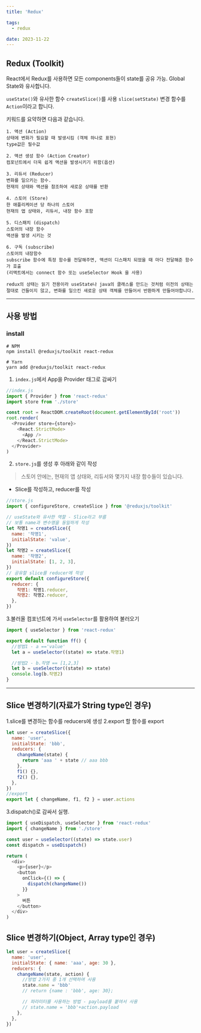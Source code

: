 ```yaml
---
title: 'Redux'

tags:
  - redux

date: 2023-11-22
---
```


## Redux (Toolkit)

React에서 Redux를 사용하면 모든 components들이 state를 공유 가능.
Global State와 유사합니다.

`useState()`와 유사한 함수 `createSlice()`를 사용
`slice(setState)` 변경 함수를 `Action`이라고 합니다.

키워드를 요약하면 다음과 같습니다.

```:keyword
1. 액션 (Action)
상태에 변화가 필요할 때 발생시킴 (객체 하나로 표현)
type값은 필수값

2. 액션 생성 함수 (Action Creator)
컴포넌트에서 더욱 쉽게 액션을 발생시키기 위함(옵션)

3. 리듀서 (Reducer)
변화를 일으키는 함수. 
현재의 상태와 액션을 참조하여 새로운 상태를 반환

4. 스토어 (Store)
한 애플리케이션 당 하나의 스토어
현재의 앱 상태와, 리듀서, 내장 함수 포함

5. 디스패치 (dispatch)
스토어의 내장 함수
액션을 발생 시키는 것

6. 구독 (subscribe)
스토어의 내장함수
subscribe 함수에 특정 함수를 전달해주면, 액션이 디스패치 되었을 때 마다 전달해준 함수가 호출
(리액트에서는 connect 함수 또는 useSelector Hook 을 사용)
```

`redux의 상태는 읽기 전용이라 useState나 java의 클래스를 만드는 것처럼 이전의 상태는 절대로 건들이지 않고, 변화를 일으킨 새로운 상태 객체를 만들어서 반환하게 만들어야합니다.`

---

## 사용 방법

### install

```:terminal
# NPM
npm install @reduxjs/toolkit react-redux

# Yarn
yarn add @reduxjs/toolkit react-redux
```

1. `index.js`에서 App을 Provider 태그로 감싸기

```javascript:index.js
//index.js
import { Provider } from 'react-redux'
import store from './store'

const root = ReactDOM.createRoot(document.getElementById('root'))
root.render(
  <Provider store={store}>
    <React.StrictMode>
      <App />
    </React.StrictMode>
  </Provider>
)
```

2. `store.js`를 생성 후 아래와 같이 작성

>스토어 안에는, 현재의 앱 상태와, 리듀서와 몇가지 내장 함수들이 있습니다.

- Slice를 작성하고, reducer를 작성

```javascript:store.js
//store.js
import { configureStore, createSlice } from '@reduxjs/toolkit'

// useState와 유사한 역할 - Slice라고 부름
// 보통 name과 변수명을 동일하게 작성
let 작명1 = createSlice({
  name: '작명1',
  initialState: 'value',
})
let 작명2 = createSlice({
  name: '작명2',
  initialState: [1, 2, 3],
})
// 공유할 slice를 reducer에 작성
export default configureStore({
  reducer: {
    작명1: 작명1.reducer,
    작명2: 작명2.reducer,
  },
})
```

3.불러올 컴포넌트에 가서 `useSelector`를 활용하여 불러오기

```javascript
import { useSelector } from 'react-redux'

export default function ff() {
  //방법1 - a =='value'
  let a = useSelector((state) => state.작명1)

  //방법2 - b.작명 == [1,2,3]
  let b = useSelector((state) => state)
  console.log(b.작명2)
}
```

---

## Slice 변경하기(자료가 String type인 경우)

1.slice를 변경하는 함수를 reducers에 생성
2.export 할 함수를 export

```javascript
let user = createSlice({
  name: 'user',
  initialState: 'bbb',
  reducers: {
    changeName(state) {
      return 'aaa ' + state // aaa bbb
    },
    f1() {},
    f2() {},
  },
})
//export
export let { changeName, f1, f2 } = user.actions
```

3.dispatch()로 감싸서 실행.

```javascript
import { useDispatch, useSelector } from 'react-redux'
import { changeName } from './store'

const user = useSelector((state) => state.user)
const dispatch = useDispatch()

return (
  <div>
    <p>{user}</p>
    <button
      onClick={() => {
        dispatch(changeName())
      }}
    >
      버튼
    </button>
  </div>
)
```

## Slice 변경하기(Object, Array type인 경우)

```javascript
let user = createSlice({
  name: 'user',
  initialState: { name: 'aaa', age: 30 },
  reducers: {
    changeName(state, action) {
      //방법 2가지 중 1개 선택하여 사용
      state.name = 'bbb'
      // return {name : 'bbb', age: 30};

      // 파라미터를 사용하는 방법 - payload를 붙여서 사용
      // state.name = 'bbb'+action.payload
    },
  },
})
```
